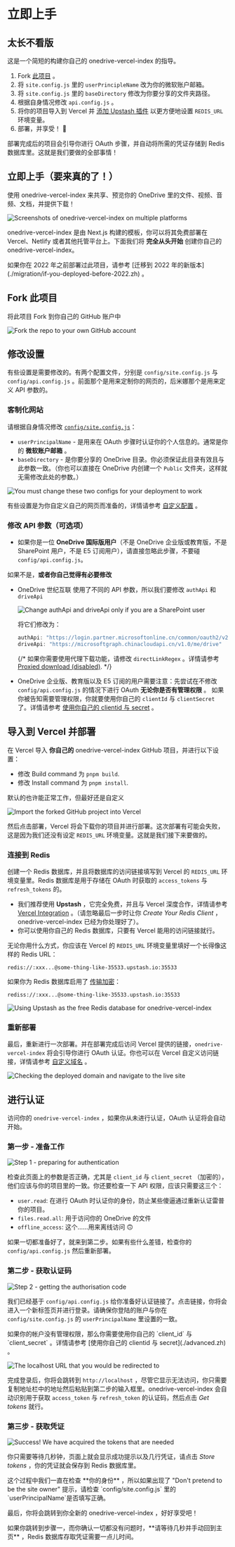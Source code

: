 
# 立即上手

## 太长不看版

<Callout emoji="⚡️">这是一个简短的构建你自己的 onedrive-vercel-index 的指导。</Callout>

1. Fork [此项目](https://github.com/spencerwooo/onedrive-vercel-index) 。
2. 将 `site.config.js` 里的 `userPrincipleName` 改为你的微软账户邮箱。
3. 将 `site.config.js` 里的 `baseDirectory` 修改为你要分享的文件夹路径。
4. 根据自身情况修改 `api.config.js` 。
5. 将你的项目导入到 Vercel 并 [添加 Upstash 插件](https://vercel.com/integrations/upstash) 以更方便地设置 `REDIS_URL` 环境变量。
6. 部署，并享受！ 🎉

部署完成后的项目会引导你进行 OAuth 步骤，并自动将所需的凭证存储到 Redis 数据库里。这就是我们要做的全部事情！

## 立即上手（要来真的了！）

使用 onedrive-vercel-index 来共享、预览你的 OneDrive 里的文件、视频、音频、文档，并提供下载！

![Screenshots of onedrive-vercel-index on multiple platforms](./_images/getting-started/od-vercel-idx.png)

onedrive-vercel-index 是由 Next.js 构建的模板，你可以将其免费部署在 Vercel、Netlify 或者其他托管平台上。下面我们将 **完全从头开始** 创建你自己的 onedrive-vercel-index。

<Callout emoji="⚠️" type="warning">
  如果你在 2022 年之前部署过此项目，请参考 [迁移到 2022 年的新版本](./migration/if-you-deployed-before-2022.zh) 。
</Callout>

## Fork 此项目

将此项目 Fork 到你自己的 GitHub 账户中

![Fork the repo to your own GitHub account](./_images/getting-started/fork-repo.png)

## 修改设置

有些设置是需要修改的。有两个配置文件，分别是 `config/site.config.js` 与 `config/api.config.js` 。前面那个是用来定制你的网页的，后米娜那个是用来定义 API 参数的。

### 客制化网站

请根据自身情况修改 [`config/site.config.js`](https://github.com/spencerwooo/onedrive-vercel-index/blob/main/config/site.config.js)：

- `userPrincipalName` - 是用来在 OAuth 步骤时认证你的个人信息的。通常是你的 **微软账户邮箱** 。
- `baseDirectory` - 是你要分享的 OneDrive 目录。你必须保证此目录有效且与此参数一致。（你也可以直接在 OneDrive 内创建一个 `Public` 文件夹，这样就无需修改此处的参数。）

![You must change these two configs for your deployment to work](./_images/getting-started/change-site-config-js.png)

<Callout emoji="🍀">有些设置是为你自定义自己的网页而准备的，详情请参考 [自定义配置](./custom-configs.zh) 。</Callout>

### 修改 API 参数（可选项）

- 如果你是一位 **OneDrive 国际版用户**（不是 OneDrive 企业版或教育版，不是 SharePoint 用户，不是 E5 订阅用户），请直接忽略此步骤，不要碰 `config/api.config.js`。

如果不是，**或者你自己觉得有必要修改**

- OneDrive 世纪互联 使用了不同的 API 参数，所以我们要修改 `authApi` 和 `driveApi`

  ![Change authApi and driveApi only if you are a SharePoint user](./_images/getting-started/change-api-config-js.png)

  将它们修改为：

  ```js
  authApi: "https://login.partner.microsoftonline.cn/common/oauth2/v2.0/token",
  driveApi: "https://microsoftgraph.chinacloudapi.cn/v1.0/me/drive"
  ```

  {/* 如果你需要使用代理下载功能，请修改 `directLinkRegex` 。详情请参考 [Proxied download (disabled)](). */}

- OneDrive 企业版、教育版以及 E5 订阅的用户需要注意：先尝试在不修改 `config/api.config.js` 的情况下进行 OAuth **无论你是否有管理权限** 。 如果你被告知需要管理权限，你就要使用你自己的 `clientId` 与 `clientSecret` 了。详情请参考 [使用你自己的 clientid 与 secret](./advanced.zh) 。

## 导入到 Vercel 并部署

在 Vercel 导入 **你自己的** onedrive-vercel-index GitHub 项目，并进行以下设置：

- 修改 Build command 为 `pnpm build`.
- 修改 Install command 为 `pnpm install`.

<Callout>默认的也许能正常工作，但最好还是自定义</Callout>

![Import the forked GitHub project into Vercel](./_images/getting-started/import-to-vercel.png)

然后点击部署，Vercel 将会下载你的项目并进行部署。这次部署有可能会失败，这是因为我们还没有设定 `REDIS_URL` 环境变量。这就是我们接下来要做的。

### 连接到 Redis

创建一个 Redis 数据库，并且将数据库的访问链接填写到 Vercel 的 `REDIS_URL` 环境变量里。Redis 数据库是用于存储在 OAuth 时获取的 `access_tokens` 与 `refresh_tokens` 的。

- 我们推荐使用 **Upstash** ，它完全免费，并且与 Vercel 深度合作，详情请参考 [Vercel Integration](https://docs.upstash.com/redis/howto/vercelintegration) 。（请忽略最后一步时让你 _Create Your Redis Client_ ，onedrive-vercel-index 已经为你处理好了）。
- 你可以使用你自己的 Redis 数据库，只要有 Vercel 能用的访问链接就行。

无论你用什么方式，你应该在 Vercel 的 `REDIS_URL` 环境变量里填好一个长得像这样的 Redis URL：

```
redis://:xxx...@some-thing-like-35533.upstash.io:35533
```

如果你为 Redis 数据库启用了 [传输加密](https://docs.upstash.com/redis/howto/connectwithtls)：

```
rediss://:xxx...@some-thing-like-35533.upstash.io:35533
```

![Using Upstash as the free Redis database for onedrive-vercel-index](./_images/getting-started/upstash-redis.png)

### 重新部署

最后，重新进行一次部署。并在部署完成后访问 Vercel 提供的链接，`onedrive-vercel-index` 将会引导你进行 OAuth 认证。你也可以在 Vercel 自定义访问链接，详情请参考 [自定义域名](./advanced.zh) 。

![Checking the deployed domain and navigate to the live site](./_images/getting-started/check-deployed-domain.png)

## 进行认证

访问你的 `onedrive-vercel-index` ，如果你从未进行认证，OAuth 认证将会自动开始。

### 第一步 - 准备工作

![Step 1 - preparing for authentication](./_images/getting-started/step1-preparations.png)

检查此页面上的参数是否正确，尤其是 `client_id` 与 `client_secret` （加密的），他们应该与你的项目里的一致。你还要检查一下 API 权限，应该只需要这三个：

- `user.read`: 在进行 OAuth 时认证你的身份，防止某些傻逼通过重新认证雷普你的项目。
- `files.read.all`: 用于访问你的 OneDrive 的文件
- `offline_access`: 这个……用来离线访问 🙃

如果一切都准备好了，就来到第二步。如果有些什么差错，检查你的 `config/api.config.js` 然后重新部署。

### 第二步 - 获取认证码

![Step 2 - getting the authorisation code](./_images/getting-started/step2-get-auth-code.png)

我们已经基于 `config/api.config.js` 给你准备好认证链接了。点击链接，你将会进入一个新标签页并进行登录。请确保你登陆的账户与你在 `config/site.config.js` 的 `userPrincipalName` 里设置的一致。

<Callout emoji="⚠️" type="warning">
  如果你的帐户没有管理权限，那么你需要使用你自己的 `client_id` 与 `client_secret` 。详情请参考 [使用你自己的 clientid 与
  secret](./advanced.zh) 。
</Callout>

![The [localhost](http://localhost) URL that you would be redirected to](./_images/getting-started/step2-redirect-code-localhost.png)

完成登录后，你将会跳转到 `http://localhost` ，尽管它显示无法访问，你只需要复制地址栏中的地址然后粘贴到第二步的输入框里。onedrive-vercel-index 会自动识别用于获取 `access_token` 与 `refresh_token` 的认证码，然后点击 _Get tokens_ 就行。

### 第三步 - 获取凭证

![Success! We have acquired the tokens that are needed](./_images/getting-started/step3-get-tokens.png)

你只需要等待几秒钟，页面上就会显示成功提示以及几行凭证，请点击 _Store tokens_ ，你的凭证就会保存到 Redis 数据库里。

<Callout emoji="📢">
  这个过程中我们一直在检查 **你的身份** ，所以如果出现了 "Don't pretend to be the site owner" 提示，请检查
  `config/site.config.js` 里的 `userPrincipalName`是否填写正确。
</Callout>

最后，你将会跳转到你全新的 onedrive-vercel-index ，好好享受吧！

<Callout emoji="⚠️" type="warning">
  如果你跳转到步骤一，而你确认一切都没有问题时，**请等待几秒并手动回到主页** ，Redis 数据库存取凭证需要一点儿时间。
</Callout>
